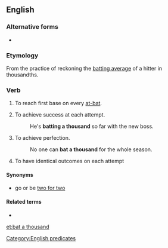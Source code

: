 ==English==

===Alternative forms===
* {{l|en|bat one thousand}}

===Etymology===
From the practice of reckoning the [[batting average]] of a hitter in thousandths.

===Verb===
{{en-verb|head=[[bat]] a [[thousand]]|bats a thousand|batting a thousand|batted a thousand}}

# {{lb|en|baseball}} To reach first base on every [[at-bat]].
# {{lb|en|idiomatic}} To achieve success at each attempt.
#: He's '''batting a thousand''' so far with the new boss.
# {{lb|en|idiomatic}} To achieve perfection.
#: No one can '''bat a thousand''' for the whole season.
# {{lb|en|idiomatic}} To have identical outcomes on each attempt

====Synonyms====
* go or be [[two for two]]

====Related terms====
* {{l|en|bat five hundred}}

[[Category:English predicates]]

[[et:bat a thousand]]